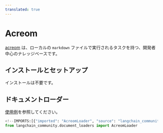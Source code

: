 ```yaml
---
translated: true
---
```


# Acreom

[acreom](https://acreom.com) は、ローカルの `markdown` ファイルで実行されるタスクを持つ、開発者中心のナレッジベースです。

## インストールとセットアップ

インストールは不要です。

## ドキュメントローダー

[使用例](/docs/integrations/document_loaders/acreom)を参照してください。

```python
<!--IMPORTS:[{"imported": "AcreomLoader", "source": "langchain_community.document_loaders", "docs": "https://api.python.langchain.com/en/latest/document_loaders/langchain_community.document_loaders.acreom.AcreomLoader.html", "title": "Acreom"}]-->
from langchain_community.document_loaders import AcreomLoader
```
